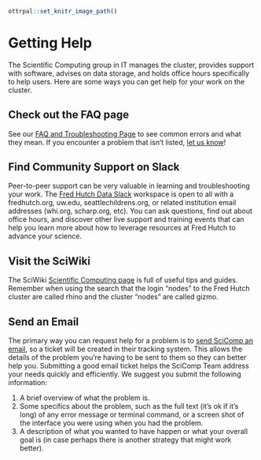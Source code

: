
```r
ottrpal::set_knitr_image_path()
```

# Getting Help {#help}

The Scientific Computing group in IT manages the cluster, provides support with software, advises on data storage, and holds office hours specifically to help users. Here are some ways you can get help for your work on the cluster. 

## Check out the FAQ page {-}

See our [FAQ and Troubleshooting Page](#faq-and-troubleshooting) to see common errors and what they mean. If you encounter a problem that isn't listed, [let us know](#feedback)!

## Find Community Support on Slack {-}

Peer-to-peer support can be very valuable in learning and troubleshooting your work. The [Fred Hutch Data Slack](https://fhdata.slack.com){target="_blank"} workspace is open to all with a fredhutch.org, uw.edu, seattlechildrens.org, or related institution email addresses (whi.org, scharp.org, etc). You can ask questions, find out about office hours, and discover other live support and training events that can help you learn more about how to leverage resources at Fred Hutch to advance your science.  

## Visit the SciWiki {-}

The SciWiki [Scientific Computing page](https://sciwiki.fredhutch.org/scicomputing/comp_index/){target="_blank"} is full of useful tips and guides. Remember when using the search that the login "nodes" to the Fred Hutch cluster are called rhino and the cluster "nodes" are called gizmo.  

## Send an Email {-}

The primary way you can request help for a problem is to [send SciComp an email](mailto:scicomp@fredhutch.org), so a ticket will be created in their tracking system. This allows the details of the problem you're having to be sent to them so they can better help you. Submitting a good email ticket helps the SciComp Team address your needs quickly and efficiently. We suggest you submit the following information:

1. A brief overview of what the problem is.
1. Some specifics about the problem, such as the full text (it's ok if it's long) of any error message or terminal command, or a screen shot of the interface you were using when you had the problem. 
1. A description of what you wanted to have happen or what your overall goal is (in case perhaps there is another strategy that might work better).
